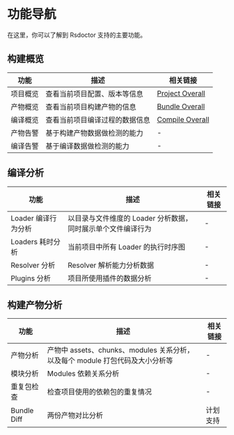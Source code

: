 # 功能导航

在这里，你可以了解到 Rsdoctor 支持的主要功能。

## 构建概览

| 功能      | 描述                                   | 相关链接                            |
| --------- | -------------------------------------- | ----------------------------------- |
| 项目概览  | 查看当前项目配置、版本等信息           | [Project Overall](../usage/project-overall) |
| 产物概览  | 查看当前项目构建产物的信息               | [Bundle Overall](../usage/bundle-overall) |
| 编译概览  | 查看当前项目编译过程的数据信息         |[Compile Overall](../usage/compile-overall) |
| 产物告警  | 基于构建产物数据做检测的能力             | -                                   |
| 编译告警  | 基于编译数据做检测的能力               | -                                   |

## 编译分析

| 功能                  | 描述                                       | 相关链接 |
| --------------------- | ------------------------------------------ | -------- |
| Loader 编译行为分析   | 以目录与文件维度的 Loader 分析数据，同时展示单个文件编译行为 | -        |
| Loaders 耗时分析      | 当前项目中所有 Loader 的执行时序图           | -        |
| Resolver 分析         | Resolver 解析能力分析数据                   | -        |
| Plugins 分析          | 项目所使用插件的数据分析                     | -        |

## 构建产物分析

| 功能      | 描述                                                         | 相关链接 |
| --------- | ------------------------------------------------------------ | -------- |
| 产物分析  | 产物中 assets、chunks、modules 关系分析，以及每个 module 打包代码及大小分析等 | -        |
| 模块分析  | Modules 依赖关系分析                                         | -        |
| 重复包检查 | 检查项目使用的依赖包的重复情况                               | -        |
| Bundle Diff | 两份产物对比分析                                             | 计划支持 |
